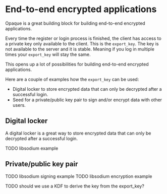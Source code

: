 # End-to-end encrypted applications

Opaque is a great building block for building end-to-end encrypted applications.

Every time the register or login process is finished, the client has access to a private key only available to the client. This is the `export_key`. The key is not available to the server and it is stable. Meaning if you log in multiple times your `export_key` will stay the same.

This opens up a lot of possibilities for building end-to-end encrypted applications.

Here are a couple of examples how the `export_key` can be used:

- Digital locker to store encrypted data that can only be decrypted after a successful login.
- Seed for a private/public key pair to sign and/or encrypt data with other users.

## Digital locker

A digital locker is a great way to store encrypted data that can only be decrypted after a successful login.

TODO libsodium example

## Private/public key pair

TODO libsodium signing example
TODO libsodium encryption example

TODO should we use a KDF to derive the key from the export_key?
